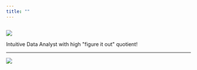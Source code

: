 ```yaml
---
title: ""
---
```

```r
```

![](Ab_4.jpg)

<i class="fa fa-quote-left fa-3x fa-pull-left fa-border" aria-hidden="true"></i>  Intuitive Data Analyst with high \"figure it out\" quotient!

***

![](Abhi_1.jpg)
